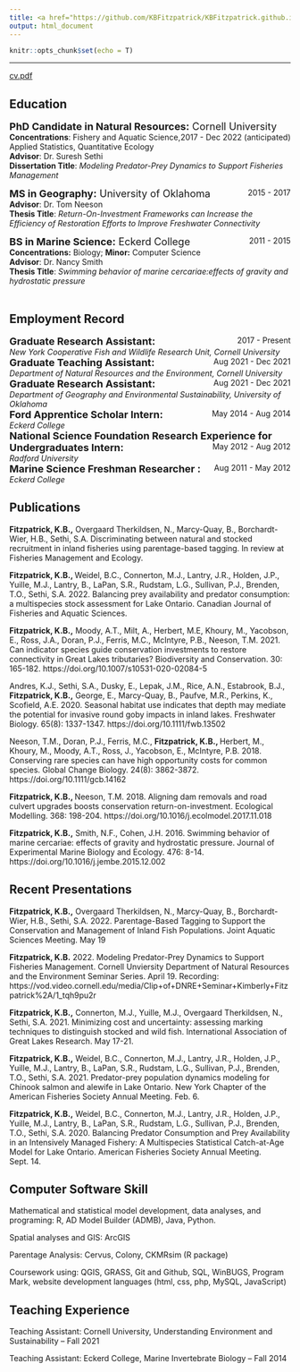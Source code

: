 ```yaml
---
title: <a href="https://github.com/KBFitzpatrick/KBFitzpatrick.github.io/raw/main/Fitzpatrick_Kimberly_cv.pdf">cv.pdf</a>
output: html_document
---
```


```r
knitr::opts_chunk$set(echo = T)
```
-----
<a href="https://github.com/KBFitzpatrick/KBFitzpatrick.github.io/raw/main/Fitzpatrick_Kimberly_cv.pdf">cv.pdf</a>

## **Education **

<span style="text-align:left"> <font size="+1.5">
    **PhD Candidate in Natural Resources:** Cornell University  </font>
    <span style="float:right;">       2017 - Dec 2022 (anticipated)  </span> 
<br> 
**Concentrations**: Fishery and Aquatic Science, Applied Statistics, Quantitative Ecology <br> 
**Advisor**: Dr. Suresh Sethi <br> 
**Dissertation Title**: *Modeling Predator-Prey Dynamics to Support Fisheries Management* <br> 


<span style="text-align:left"> <font size="+1.5">
    **MS in Geography:** University of Oklahoma  </font>
    <span style="float:right;">       2015 - 2017  </span> 
<br> 
**Advisor**: Dr. Tom Neeson <br> 
**Thesis Title**: *Return-On-Investment Frameworks can Increase the Efficiency of Restoration Efforts to Improve Freshwater Connectivity* <br> 

<span style="text-align:left"> <font size="+1.5">
    **BS in Marine Science:** Eckerd College  </font>
    <span style="float:right;">       2011 - 2015 </span> 
<br> 
**Concentrations:** Biology; **Minor:** Computer Science <br>
**Advisor**: Dr. Nancy Smith <br> 
**Thesis Title**: *Swimming behavior of marine cercariae:effects of gravity and hydrostatic pressure*<br> 
<br>

## **Employment Record **

<span style="text-align:left"> <font size="+1.5">
    **Graduate Research Assistant:**  </font>
    <span style="float:right;">       2017 - Present  </span> 
<br> 
<i>New York Cooperative Fish and Wildlife Research Unit, Cornell University </i> <br> 
<span style="text-align:left"> <font size="+1.5">
    **Graduate Teaching Assistant:**  </font>
    <span style="float:right;">       Aug 2021 - Dec 2021  </span> 
<br> 
<i>Department of Natural Resources and the Environment, Cornell University </i> <br> 
<span style="text-align:left"> <font size="+1.5">
    **Graduate Research Assistant:**  </font>
    <span style="float:right;">       Aug 2021 - Dec 2021  </span> 
<br> 
<i>Department of Geography and Environmental Sustainability, University of Oklahoma </i> <br> 
<span style="text-align:left"> <font size="+1.5">
    **Ford Apprentice Scholar Intern:**  </font>
    <span style="float:right;">       May 2014 - Aug 2014  </span> 
<br> 
<i>Eckerd College </i> <br> 
<span style="text-align:left"> <font size="+1.5">
    **National Science Foundation Research Experience for Undergraduates Intern:**  </font>
    <span style="float:right;">       May 2012 - Aug 2012  </span> 
<br> 
<i>Radford University </i> <br>
<span style="text-align:left"> <font size="+1.5">
    **Marine Science Freshman Researcher :**  </font>
    <span style="float:right;">       Aug 2011 - May 2012  </span> 
<br> 
<i>Eckerd College</i> <br>

## **Publications**
<b>Fitzpatrick, K.B.,</b> Overgaard Therkildsen, N., Marcy-Quay, B., Borchardt-Wier, H.B., Sethi, S.A. Discriminating between natural and stocked recruitment in inland fisheries using parentage-based tagging. In review at Fisheries Management and Ecology. <br>

<b>Fitzpatrick, K.B., </b> Weidel, B.C., Connerton, M.J., Lantry, J.R., Holden, J.P., Yuille, M.J., Lantry, B., LaPan, S.R., Rudstam, L.G., Sullivan, P.J., Brenden, T.O., Sethi, S.A. 2022. Balancing prey availability and predator consumption: a multispecies stock assessment for Lake Ontario. Canadian Journal of Fisheries and Aquatic Sciences.

<b>Fitzpatrick, K.B.,</b> Moody, A.T., Milt, A., Herbert, M.E, Khoury, M., Yacobson, E., Ross, J.A., Doran, P.J., Ferris, M.C., McIntyre, P.B., Neeson, T.M. 2021. Can indicator species guide conservation investments to restore connectivity in Great Lakes tributaries? Biodiversity and Conservation. 30: 165-182. https://doi.org/10.1007/s10531-020-02084-5 <br>

Andres, K.J., Sethi, S.A., Dusky, E., Lepak, J.M., Rice, A.N., Estabrook, B.J.,<b> Fitzpatrick, K.B.,</b> George, E., Marcy-Quay, B., Paufve, M.R., Perkins, K., Scofield, A.E. 2020. Seasonal habitat use indicates that depth may mediate the potential for invasive round goby impacts in inland lakes. Freshwater Biology. 65(8): 1337-1347. https://doi.org/10.1111/fwb.13502 <br>

Neeson, T.M., Doran, P.J., Ferris, M.C., <b> Fitzpatrick, K.B., </b> Herbert, M., Khoury, M., Moody, A.T., Ross, J., Yacobson, E., McIntyre, P.B. 2018. Conserving rare species can have high opportunity costs for common species. Global Change Biology. 24(8): 3862-3872. https://doi.org/10.1111/gcb.14162 <br>

<b>Fitzpatrick, K.B., </b> Neeson, T.M. 2018. Aligning dam removals and road culvert upgrades boosts conservation return-on-investment. Ecological Modelling. 368: 198-204. https://doi.org/10.1016/j.ecolmodel.2017.11.018 <br>

<b>Fitzpatrick, K.B.,</b> Smith, N.F., Cohen, J.H. 2016. Swimming behavior of marine cercariae: effects of gravity and hydrostatic pressure. Journal of Experimental Marine Biology and Ecology. 476: 8-14. https://doi.org/10.1016/j.jembe.2015.12.002 

## **Recent Presentations**
<b>Fitzpatrick, K.B.,</b> Overgaard Therkildsen, N., Marcy-Quay, B., Borchardt-Wier, H.B., Sethi, S.A. 2022. Parentage-Based Tagging to Support the Conservation and Management of Inland Fish Populations. Joint Aquatic Sciences Meeting. May 19

<b>Fitzpatrick, K.B.</b> 2022. Modeling Predator-Prey Dynamics to Support Fisheries Management. Cornell Unviersity Department of Natural Resources and the Environment Seminar Series. April 19. Recording: https://vod.video.cornell.edu/media/Clip+of+DNRE+Seminar+Kimberly+Fitzpatrick%2A/1_tqh9pu2r

<b>Fitzpatrick, K.B.,</b> Connerton, M.J., Yuille, M.J., Overgaard Therkildsen, N., Sethi, S.A. 2021. Minimizing cost and uncertainty: assessing marking techniques to distinguish stocked and wild fish. International Association of Great Lakes Research. May 17-21. 

<b>Fitzpatrick, K.B.,</b> Weidel, B.C., Connerton, M.J., Lantry, J.R., Holden, J.P., Yuille, M.J., Lantry, B., LaPan, S.R., Rudstam, L.G., Sullivan, P.J., Brenden, T.O., Sethi, S.A. 2021. Predator-prey population dynamics modeling for Chinook salmon and alewife in Lake Ontario. New York Chapter of the American Fisheries Society Annual Meeting. Feb. 6.

<b>Fitzpatrick, K.B.,</b> Weidel, B.C., Connerton, M.J., Lantry, J.R., Holden, J.P., Yuille, M.J., Lantry, B., LaPan, S.R., Rudstam, L.G., Sullivan, P.J., Brenden, T.O., Sethi, S.A. 2020. Balancing Predator Consumption and Prey Availability in an Intensively Managed Fishery: A Multispecies Statistical Catch-at-Age Model for Lake Ontario. American Fisheries Society Annual Meeting. Sept. 14.

## **Computer Software Skill**
Mathematical and statistical model development, data analyses, and programing: R, AD Model Builder (ADMB), Java, Python.

Spatial analyses and GIS: ArcGIS

Parentage Analysis: Cervus, Colony, CKMRsim (R package)

Coursework using: QGIS, GRASS, Git and Github, SQL, WinBUGS, Program Mark, website development languages (html, css, php, MySQL, JavaScript)

## **Teaching Experience**
Teaching Assistant: Cornell University, Understanding Environment and Sustainability – Fall 2021

Teaching Assistant: Eckerd College, Marine Invertebrate Biology – Fall 2014


